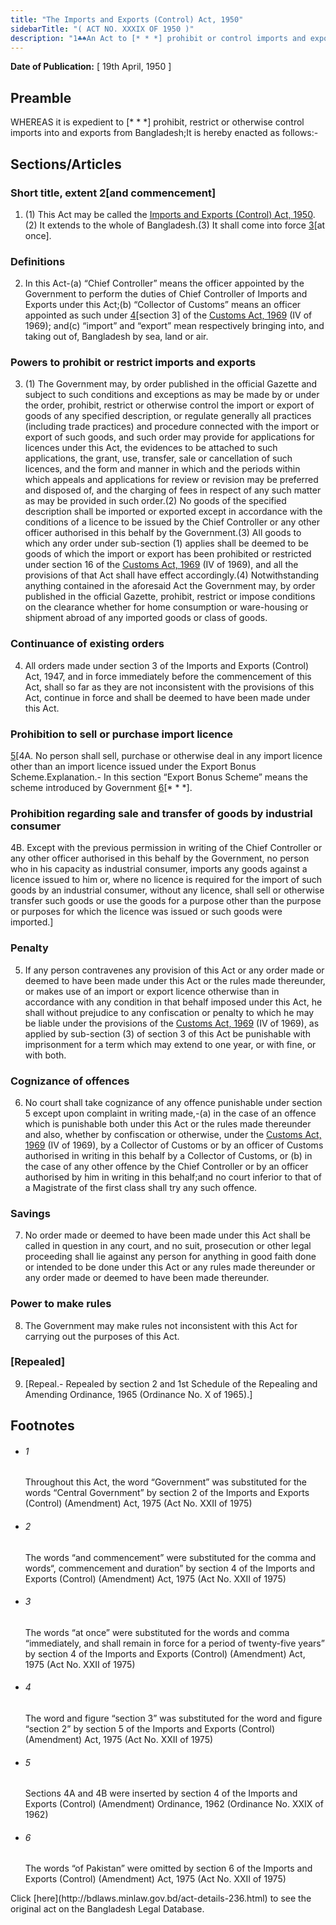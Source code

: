 ```yaml
---
title: "The Imports and Exports (Control) Act, 1950"
sidebarTitle: "( ACT NO. XXXIX OF 1950 )"
description: "1♣♠An Act to [* * *] prohibit or control imports and exports."
---
```


**Date of Publication:** [ 19th April, 1950 ]

## Preamble

WHEREAS it is expedient to [\* \* \*] prohibit, restrict or otherwise control imports into and exports from Bangladesh;It is hereby enacted as follows:-

## Sections/Articles

### Short title, extent 2[and commencement]

1. (1) This Act may be called the [Imports and Exports (Control) Act, 1950](/laws/act-236 "Imports and Exports (Control) Act, 1950").(2) It extends to the whole of Bangladesh.(3) It shall come into force [3](1)[at once].

### Definitions

2. In this Act-(a) “Chief Controller” means the officer appointed by the Government to perform the duties of Chief Controller of Imports and Exports under this Act;(b) “Collector of Customs” means an officer appointed as such under [4](1)[section 3] of the [Customs Act, 1969](/laws/act-354 "Customs Act, 1969") (IV of 1969); and(c) “import” and “export” mean respectively bringing into, and taking out of, Bangladesh by sea, land or air.

### Powers to prohibit or restrict imports and exports

3. (1) The Government may, by order published in the official Gazette and subject to such conditions and exceptions as may be made by or under the order, prohibit, restrict or otherwise control the import or export of goods of any specified description, or regulate generally all practices (including trade practices) and procedure connected with the import or export of such goods, and such order may provide for applications for licences under this Act, the evidences to be attached to such applications, the grant, use, transfer, sale or cancellation of such licences, and the form and manner in which and the periods within which appeals and applications for review or revision may be preferred and disposed of, and the charging of fees in respect of any such matter as may be provided in such order.(2) No goods of the specified description shall be imported or exported except in accordance with the conditions of a licence to be issued by the Chief Controller or any other officer authorised in this behalf by the Government.(3) All goods to which any order under sub-section (1) applies shall be deemed to be goods of which the import or export has been prohibited or restricted under section 16 of the [Customs Act, 1969](/laws/act-354 "Customs Act, 1969") (IV of 1969), and all the provisions of that Act shall have effect accordingly.(4) Notwithstanding anything contained in the aforesaid Act the Government may, by order published in the official Gazette, prohibit, restrict or impose conditions on the clearance whether for home consumption or ware-housing or shipment abroad of any imported goods or class of goods.

### Continuance of existing orders

4. All orders made under section 3 of the Imports and Exports (Control) Act, 1947, and in force immediately before the commencement of this Act, shall so far as they are not inconsistent with the provisions of this Act, continue in force and shall be deemed to have been made under this Act.

### Prohibition to sell or purchase import licence

[5](1)[4A. No person shall sell, purchase or otherwise deal in any import licence other than an import licence issued under the Export Bonus Scheme.Explanation.- In this section “Export Bonus Scheme” means the scheme introduced by Government [6](2)[\* \* \*].

### Prohibition regarding sale and transfer of goods by industrial consumer

4B. Except with the previous permission in writing of the Chief Controller or any other officer authorised in this behalf by the Government, no person who in his capacity as industrial consumer, imports any goods against a licence issued to him or, where no licence is required for the import of such goods by an industrial consumer, without any licence, shall sell or otherwise transfer such goods or use the goods for a purpose other than the purpose or purposes for which the licence was issued or such goods were imported.]

### Penalty

5. If any person contravenes any provision of this Act or any order made or deemed to have been made under this Act or the rules made thereunder, or makes use of an import or export licence otherwise than in accordance with any condition in that behalf imposed under this Act, he shall without prejudice to any confiscation or penalty to which he may be liable under the provisions of the [Customs Act, 1969](/laws/act-354 "Customs Act, 1969") (IV of 1969), as applied by sub-section (3) of section 3 of this Act be punishable with imprisonment for a term which may extend to one year, or with fine, or with both.

### Cognizance of offences

6. No court shall take cognizance of any offence punishable under section 5 except upon complaint in writing made,-(a) in the case of an offence which is punishable both under this Act or the rules made thereunder and also, whether by confiscation or otherwise, under the [Customs Act, 1969](/laws/act-354 "Customs Act, 1969") (IV of 1969), by a Collector of Customs or by an officer of Customs authorised in writing in this behalf by a Collector of Customs, or (b) in the case of any other offence by the Chief Controller or by an officer authorised by him in writing in this behalf;and no court inferior to that of a Magistrate of the first class shall try any such offence.

### Savings

7. No order made or deemed to have been made under this Act shall be called in question in any court, and no suit, prosecution or other legal proceeding shall lie against any person for anything in good faith done or intended to be done under this Act or any rules made thereunder or any order made or deemed to have been made thereunder.

### Power to make rules

8. The Government may make rules not inconsistent with this Act for carrying out the purposes of this Act.

### [Repealed]

9. [Repeal.- Repealed by section 2 and 1st Schedule of the Repealing and Amending Ordinance, 1965 (Ordinance No. X of 1965).]

## Footnotes

- ###### 1

  Throughout this Act, the word “Government” was substituted for the words “Central Government” by section 2 of the Imports and Exports (Control) (Amendment) Act, 1975 (Act No. XXII of 1975)

- ###### 2

  The words “and commencement” were substituted for the comma and words“, commencement and duration” by section 4 of the Imports and Exports (Control) (Amendment) Act, 1975 (Act No. XXII of 1975)

- ###### 3

  The words “at once” were substituted for the words and comma “immediately, and shall remain in force for a period of twenty-five years” by section 4 of the Imports and Exports (Control) (Amendment) Act, 1975 (Act No. XXII of 1975)

- ###### 4

  The word and figure “section 3” was substituted for the word and figure “section 2” by section 5 of the Imports and Exports (Control) (Amendment) Act, 1975 (Act No. XXII of 1975)

- ###### 5

  Sections 4A and 4B were inserted by section 4 of the Imports and Exports (Control) (Amendment) Ordinance, 1962 (Ordinance No. XXIX of 1962)

- ###### 6

  The words “of Pakistan” were omitted by section 6 of the Imports and Exports (Control) (Amendment) Act, 1975 (Act No. XXII of 1975)

<Note>
  Click [here](http://bdlaws.minlaw.gov.bd/act-details-236.html) to see the original act on the Bangladesh Legal Database.
</Note>

